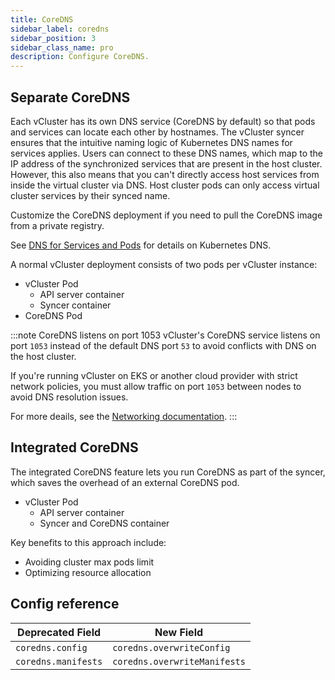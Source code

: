 ```yaml
---
title: CoreDNS
sidebar_label: coredns
sidebar_position: 3
sidebar_class_name: pro
description: Configure CoreDNS.
---
```



<ProAdmonition/>

## Separate CoreDNS

Each vCluster has its own DNS service (CoreDNS by default) so that pods and services can locate each other by hostnames. The vCluster syncer ensures that the intuitive naming logic of Kubernetes DNS names for services applies. Users can connect to these DNS names, which map to the IP address of the synchronized services that are present in the host cluster. However, this also means that you can't directly access host services from inside the virtual cluster via DNS. Host cluster pods can only access virtual cluster services by their synced name. 

Customize the CoreDNS deployment if you need to pull the CoreDNS image from a private registry. 

See [DNS for Services and Pods](https://kubernetes.io/docs/concepts/services-networking/dns-pod-service/) for details on Kubernetes DNS.

A normal vCluster deployment consists of two pods per vCluster instance:

- vCluster Pod
  - API server container
  - Syncer container
- CoreDNS Pod

:::note CoreDNS listens on port 1053
vCluster's CoreDNS service listens on port `1053` instead of the default DNS port `53` to avoid conflicts with DNS on the host cluster.

If you're running vCluster on EKS or another cloud provider with strict network policies, you must allow traffic on port `1053` between nodes to avoid DNS resolution issues.

For more deails, see the [Networking documentation](/platform/networking#enable-dns-resolution-in-virtual-clusters).
:::

## Integrated CoreDNS

The integrated CoreDNS feature lets you run CoreDNS as part of the syncer, which saves the overhead of an external CoreDNS pod. 

- vCluster Pod
  - API server container
  - Syncer and CoreDNS container

Key benefits to this approach include:

- Avoiding cluster max pods limit
- Optimizing resource allocation

## Config reference

| Deprecated Field | New Field |
| ----------------- | ---------------- |
| `coredns.config` | `coredns.overwriteConfig` |
| `coredns.manifests` | `coredns.overwriteManifests` |


<CoreDNS/>

